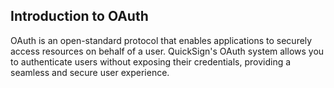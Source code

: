 ## Introduction to OAuth

OAuth is an open-standard protocol that enables applications to securely access resources on behalf of a user. QuickSign's OAuth system allows you to authenticate users without exposing their credentials, providing a seamless and secure user experience.
